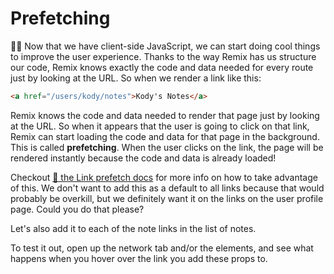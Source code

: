 # Prefetching

👨‍💼 Now that we have client-side JavaScript, we can start doing cool things to
improve the user experience. Thanks to the way Remix has us structure our code,
Remix knows exactly the code and data needed for every route just by looking at
the URL. So when we render a link like this:

```html
<a href="/users/kody/notes">Kody's Notes</a>
```

Remix knows the code and data needed to render that page just by looking at the
URL. So when it appears that the user is going to click on that link, Remix can
start loading the code and data for that page in the background. This is called
**prefetching**. When the user clicks on the link, the page will be rendered
instantly because the code and data is already loaded!

Checkout
[📜 the Link prefetch docs](https://remix.run/docs/en/main/components/link#prefetch)
for more info on how to take advantage of this. We don't want to add this as a
default to all links because that would probably be overkill, but we definitely
want it on the links on the user profile page. Could you do that please?

Let's also add it to each of the note links in the list of notes.

To test it out, open up the network tab and/or the elements, and see what
happens when you hover over the link you add these props to.
